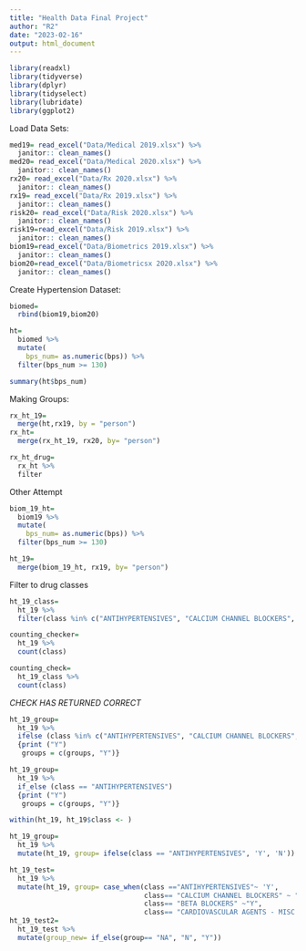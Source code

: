 ```yaml
---
title: "Health Data Final Project"
author: "R2"
date: "2023-02-16"
output: html_document
---
```


```r
library(readxl)
library(tidyverse)
library(dplyr)
library(tidyselect)
library(lubridate)
library(ggplot2)
```

Load Data Sets:
```r
med19= read_excel("Data/Medical 2019.xlsx") %>% 
  janitor:: clean_names()
med20= read_excel("Data/Medical 2020.xlsx") %>% 
  janitor:: clean_names()
rx20= read_excel("Data/Rx 2020.xlsx") %>% 
  janitor:: clean_names()
rx19= read_excel("Data/Rx 2019.xlsx") %>% 
  janitor:: clean_names()
risk20= read_excel("Data/Risk 2020.xlsx") %>% 
  janitor:: clean_names()
risk19=read_excel("Data/Risk 2019.xlsx") %>% 
  janitor:: clean_names()
biom19=read_excel("Data/Biometrics 2019.xlsx") %>% 
  janitor:: clean_names()
biom20=read_excel("Data/Biometricsx 2020.xlsx") %>% 
  janitor:: clean_names()
```


Create Hypertension Dataset:
```r
biomed=
  rbind(biom19,biom20)
```

```r
ht=
  biomed %>% 
  mutate(
    bps_num= as.numeric(bps)) %>% 
  filter(bps_num >= 130)

summary(ht$bps_num)
```

Making Groups:
```r
rx_ht_19=
  merge(ht,rx19, by = "person")
rx_ht=
  merge(rx_ht_19, rx20, by= "person")
```

```r
rx_ht_drug=
  rx_ht %>% 
  filter
```


Other Attempt
```r
biom_19_ht=
  biom19 %>% 
  mutate(
    bps_num= as.numeric(bps)) %>% 
  filter(bps_num >= 130)

ht_19=
  merge(biom_19_ht, rx19, by= "person")
```

Filter to drug classes
```r
ht_19_class=
  ht_19 %>% 
  filter(class %in% c("ANTIHYPERTENSIVES", "CALCIUM CHANNEL BLOCKERS", "CARDIOVASCULAR AGENTS - MISC.", "BETA BLOCKERS"))

counting_checker=
  ht_19 %>% 
  count(class)

counting_check=
  ht_19_class %>% 
  count(class)
```

*CHECK HAS RETURNED CORRECT*

```r
ht_19_group=
  ht_19 %>% 
  ifelse (class %in% c("ANTIHYPERTENSIVES", "CALCIUM CHANNEL BLOCKERS", "CARDIOVASCULAR AGENTS - MISC.", "BETA BLOCKERS"))
  {print ("Y")
   groups = c(groups, "Y")}

ht_19_group=
  ht_19 %>% 
  if_else (class == "ANTIHYPERTENSIVES")
  {print ("Y")
   groups = c(groups, "Y")}

within(ht_19, ht_19$class <- )
```

```r
ht_19_group=
  ht_19 %>% 
  mutate(ht_19, group= ifelse(class == "ANTIHYPERTENSIVES", 'Y', 'N'))

ht_19_test=
  ht_19 %>% 
  mutate(ht_19, group= case_when(class =="ANTIHYPERTENSIVES"~ 'Y',
                                 class== "CALCIUM CHANNEL BLOCKERS" ~ "Y",
                                 class== "BETA BLOCKERS" ~"Y",
                                 class== "CARDIOVASCULAR AGENTS - MISC." ~ "Y"))
ht_19_test2=
  ht_19_test %>% 
  mutate(group_new= if_else(group== "NA", "N", "Y"))
```

